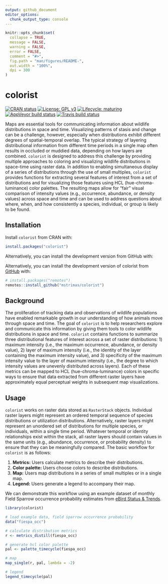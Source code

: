 ```yaml
---
output: github_document
editor_options: 
  chunk_output_type: console
---
```


```r
knitr::opts_chunk$set(
  collapse = TRUE,
  message = FALSE,
  warning = FALSE,
  error = FALSE,
  comment = "#>",
  fig.path = "man/figures/README-",
  out.width = "100%",
  dpi = 300
)
```

# colorist

<!-- badges: start -->
[![CRAN status](https://www.r-pkg.org/badges/version/colorist)](https://CRAN.R-project.org/package=colorist)
[![License: GPL v3](https://img.shields.io/badge/License-GPL%20v3-blue.svg)](http://www.gnu.org/licenses/gpl-3.0)
[![Lifecycle: maturing](https://img.shields.io/badge/lifecycle-maturing-blue.svg)](https://www.tidyverse.org/lifecycle/#maturing)
[![AppVeyor build status](https://ci.appveyor.com/api/projects/status/github/mstrimas/colorist?branch=master&svg=true)](https://ci.appveyor.com/project/mstrimas/colorist)
[![Travis build status](https://travis-ci.org/mstrimas/colorist.svg?branch=master)](https://travis-ci.org/mstrimas/colorist)

<!-- badges: end -->

Maps are essential tools for communicating information about wildlife distributions in space and time. Visualizing patterns of stasis and change can be a challenge, however, especially when distributions exhibit different degrees of spatial-temporal overlap. The typical strategy of layering distributional information from different time periods in a single map often results in occluded or muddied data, depending on how layers are combined. `colorist` is designed to address this challenge by providing multiple approaches to coloring and visualizing wildlife distributions in space-time using raster data. In addition to enabling simultaneous display of a series of distributions through the use of small multiples, `colorist` provides functions for extracting several features of interest from a set of distributions and for visualizing those features using HCL (hue-chroma-luminance) color palettes. The resulting maps allow for "fair" visual comparison of intensity values (e.g., occurrence, abundance, or density values) across space and time and can be used to address questions about where, when, and how consistently a species, individual, or group is likely to be found.

## Installation

Install `colorist` from CRAN with:

```r
install.packages("colorist")
```

Alternatively, you can install the development version from GitHub with:

Alternatively, you can install the development version of colorist from [GitHub](https://github.com/mstrimas/colorist) with:

```r
# install.packages("remotes")
remotes::install_github("mstrimas/colorist")
```

## Background

The proliferation of tracking data and observations of wildlife populations have enabled remarkable growth in our understanding of how animals move through space and time. The goal of `colorist` is to help researchers explore and communicate this information by giving them tools to color wildlife distributions in space and time. `colorist` contains functions to summarize three distributional features of interest across a set of raster distributions: 1) maximum intensity (i.e., the maximum occurrence, abundance, or density value), 2) layer of maximum intensity (i.e., the identity of the layer containing the maximum intensity value), and 3) specificity of the maximum intensity value to the layer of maximum intensity (i.e., the degree to which intensity values are unevenly distributed across layers). Each of these metrics can be mapped to HCL (hue-chroma-luminance) colors in specific ways to ensure that data extracted from different raster layers have approximately equal perceptual weights in subsequent map visualizations. 

## Usage

`colorist` works on raster data stored as `RasterStack` objects. Individual raster layers might represent an ordered temporal sequence of species distributions or utilization distributions. Alternatively, raster layers might represent an unordered set of distributions for multiple species, or individuals, within a single time period. Whatever temporal or identity relationships exist within the stack, all raster layers should contain values in the same units (e.g., abundance, occurrence, or probability density) to ensure that they can be meaningfully compared. The basic workflow for `colorist` is as follows:

1. **Metrics:** Users calculate metrics to describe their distributions.
2. **Color palette:** Users choose colors to describe distributions.
3. **Map:** Users map distributions in a series of small multiples or in a single map.
4. **Legend:** Users generate a legend to accompany their map.

We can demonstrate this workflow using an example dataset of monthly Field Sparrow occurrence probability estimates from [eBird Status & Trends](https://ebird.org/science/status-and-trends).

```r
library(colorist)

# load example data, field sparrow occurrence probability
data("fiespa_occ")

# calculate distribution metrics
r <- metrics_distill(fiespa_occ)

# generate hcl color palette
pal <- palette_timecycle(fiespa_occ)

# map
map_single(r, pal, lambda = -2)

# legend
legend_timecycle(pal)
```
